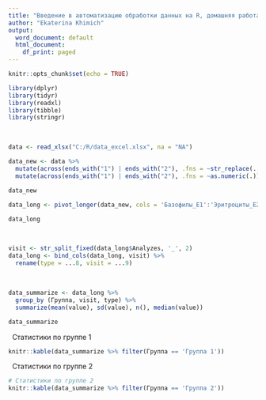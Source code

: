 ```yaml
---
title: "Введение в автоматизацию обработки данных на R, домашняя работа от 02.11.2022"
author: "Ekaterina Khimich"
output:
  word_document: default
  html_document:
    df_print: paged
---
```


```r
knitr::opts_chunk$set(echo = TRUE)

library(dplyr)
library(tidyr)
library(readxl)
library(tibble)
library(stringr)
```
&nbsp;

```r
data <- read_xlsx("C:/R/data_excel.xlsx", na = "NA")

data_new <- data %>% 
  mutate(across(ends_with("1") | ends_with("2"), .fns = ~str_replace(., ",", "."))) %>% 
  mutate(across(ends_with("1") | ends_with("2"), .fns = ~as.numeric(.)))

data_new
```

```r
data_long <- pivot_longer(data_new, cols = 'Базофилы_E1':'Эритроциты_E2', names_to = "Analyzes")

data_long
```
&nbsp;
```r
visit <- str_split_fixed(data_long$Analyzes, '_', 2)
data_long <- bind_cols(data_long, visit) %>% 
  rename(type = ...8, visit = ...9) 
```
&nbsp;
```r
data_summarize <- data_long %>% 
  group_by (Группа, visit, type) %>% 
  summarize(mean(value), sd(value), n(), median(value))

data_summarize
```
&nbsp;
Статистики по группе 1
```r
knitr::kable(data_summarize %>% filter(Группа == 'Группа 1'))
```
&nbsp;
Статистики по группе 2
```r
# Статистики по группе 2
knitr::kable(data_summarize %>% filter(Группа == 'Группа 2'))
```
